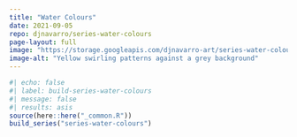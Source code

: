 ```yaml
---
title: "Water Colours"
date: 2021-09-05
repo: djnavarro/series-water-colours
page-layout: full
image: "https://storage.googleapis.com/djnavarro-art/series-water-colours/500/watercolour_sys02_img42_turmeric.jpg"
image-alt: "Yellow swirling patterns against a grey background"
---
```

   
::: {.grid}
  
```r
#| echo: false
#| label: build-series-water-colours
#| message: false
#| results: asis
source(here::here("_common.R"))
build_series("series-water-colours")
```
   
:::
   
